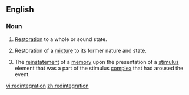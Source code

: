 ==English==

===Noun===
{{en-noun}}

# [[restoration|Restoration]] to a whole or sound state. 
# {{chemistry}} Restoration of a [[mixture]] to its former nature and state. 
# {{psychology}} The [[reinstatement]] of a [[memory]] upon the presentation of a [[stimulus]] element that was a part of the stimulus [[complex]] that had aroused the event.

[[vi:redintegration]]
[[zh:redintegration]]